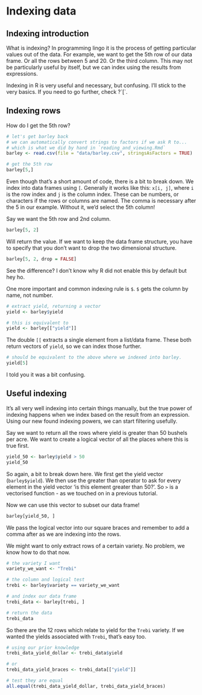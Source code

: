 # Indexing data

## Indexing introduction

What is indexing? In programming lingo it is the process of getting particular
values out of the data. For example, we want to get the 5th row of our data frame.
Or all the rows between 5 and 20. Or the third column. This may not be particularly
useful by itself, but we can index using the results from expressions.

Indexing in R is very useful and necessary, but confusing. I'll stick to the very
basics. If you need to go further, check ?\`[\`.

## Indexing rows

How do I get the 5th row?

```r
# let's get barley back
# we can automatically convert strings to factors if we ask R to...
# which is what we did by hand in `reading_and_viewing.Rmd`
barley <- read.csv(file = "data/barley.csv", stringsAsFactors = TRUE)

# get the 5th row
barley[5,]

```
Even though that's a short amount of code, there is a bit to break down. We index
into data frames using `[`. Generally it works like this: `x[i, j]`, where `i` is
the row index and `j` is the column index. These can be numbers, or characters if
the rows or columns are named. The comma is necessary after the 5 in our example.
Without it, we'd select the 5th column!

Say we want the 5th row and 2nd column.

```r
barley[5, 2]
```

Will return the value. If we want to keep the data frame structure, you have to 
specify that you don't want to drop the two dimensional structure.

```r
barley[5, 2, drop = FALSE]
```
See the difference? I don't know why R did not enable this by default but hey ho.

One more important and common indexing rule is `$`. `$` gets the column by name, 
not number.

```r
# extract yield, returning a vector
yield <- barley$yield

# this is equivalent to 
yield <- barley[["yield"]]
```

The double `[[` extracts a single element from a list/data frame. These both return
vectors of `yield`, so we can index those further.

```r
# should be equivalent to the above where we indexed into barley.
yield[5]
```

I told you it was a bit confusing.

## Useful indexing

It's all very well indexing into certain things manually, but the true power of 
indexing happens when we index based on the result from an expression. Using our
new found indexing powers, we can start filtering usefully.

Say we want to return all the rows where yield is greater than 50 bushels per acre.
We want to create a logical vector of all the places where this is true first.

```r
yield_50 <- barley$yield > 50
yield_50
```
So again, a bit to break down here. We first get the yield vector (`barley$yield`).
We then use the greater than operator to ask for every element in the yield vector
'is this element greater than 50?'. So `>` is a vectorised function - as we touched on
in a previous tutorial.

Now we can use this vector to subset our data frame!

```r
barley[yield_50, ]
```

We pass the logical vector into our square braces and remember to add a comma after
as we are indexing into the rows.

We might want to only extract rows of a certain variety. No problem, we know how 
to do that now.

```r
# the variety I want
variety_we_want <- "Trebi"

# the column and logical test
trebi <- barley$variety == variety_we_want

# and index our data frame
trebi_data <- barley[trebi, ]

# return the data
trebi_data
```

So there are the 12 rows which relate to yield for the `Trebi` variety. If we wanted
the yields associated with `Trebi`, that's easy too.

```r
# using our prior knowledge
trebi_data_yield_dollar <- trebi_data$yield

# or
trebi_data_yield_braces <- trebi_data[["yield"]]

# test they are equal
all.equal(trebi_data_yield_dollar, trebi_data_yield_braces)
```




